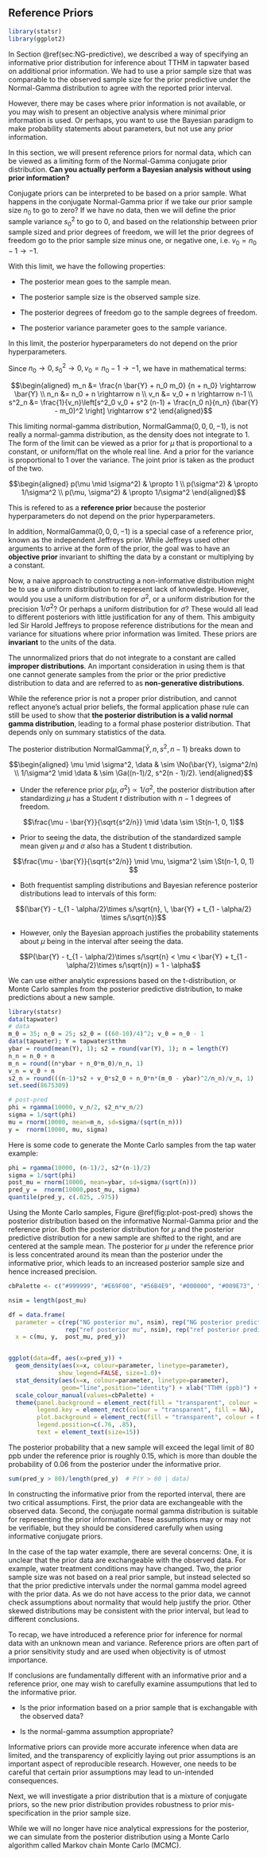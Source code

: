 ## Reference Priors  {#sec:NG-reference}

```r
library(statsr)
library(ggplot2)
```

In Section \@ref(sec:NG-predictive), we described a way of specifying an informative prior distribution for inference about TTHM in tapwater based on additional prior information. We had to use a prior sample size that was comparable to the observed sample size for the prior predictive under the Normal-Gamma distribution to agree with the reported prior interval.

However, there may be cases where prior information is not available, or you may wish to present an objective analysis where minimal prior information is used. Or perhaps, you want to use the Bayesian paradigm to make probability statements about parameters, but not use any prior information.

In this section, we will present reference priors for normal data, which can be viewed as a limiting form of the Normal-Gamma conjugate prior distribution. **Can you actually perform a Bayesian analysis without using prior information?**

Conjugate priors can be interpreted to be based on a prior sample. What happens in the conjugate Normal-Gamma prior if we take our prior sample size $n_0$ to go to zero?  If we have no data, then we will define the prior sample variance $s_0^2$ to go to  0, and based on the relationship between prior sample sized and prior degrees of freedom, we will let the prior degrees of freedom go to the prior sample size minus one, or negative one, i.e. $v_0 = n_0 - 1 \rightarrow -1$.

With this limit, we have the following properties:

* The posterior mean goes to the sample mean.

* The posterior sample size is the observed sample size.

* The posterior degrees of freedom go to the sample degrees of freedom.

* The posterior variance parameter goes to the sample variance.

In this limit, the posterior hyperparameters do not depend on the prior hyperparameters.

Since $n_0 \rightarrow 0, s^2_0 \rightarrow 0, v_0 = n_0 - 1 \rightarrow -1$, we have in mathematical terms:

$$\begin{aligned}
m_n &= \frac{n \bar{Y} + n_0 m_0} {n + n_0}  \rightarrow \bar{Y} \\
n_n &= n_0 + n  \rightarrow n \\
v_n &= v_0 + n  \rightarrow n-1 \\
s^2_n &= \frac{1}{v_n}\left[s^2_0 v_0 + s^2 (n-1) + \frac{n_0 n}{n_n} (\bar{Y} - m_0)^2 \right] \rightarrow s^2
\end{aligned}$$

This limiting normal-gamma distribution, $\textsf{NormalGamma}(0,0,0,-1)$, is not really a normal-gamma distribution, as the density does not integrate to 1. The form of the limit can be viewed as a prior for $\mu$ that is proportional to a constant, or uniform/flat on the whole real line. And a prior for the variance is proportional to 1 over the variance. The joint prior is taken as the product of the two.


$$\begin{aligned}
p(\mu \mid \sigma^2) & \propto  1 \\
p(\sigma^2) & \propto  1/\sigma^2 \\
p(\mu, \sigma^2) & \propto  1/\sigma^2
\end{aligned}$$

This is refered to as a **reference prior** because the posterior hyperparameters do not depend on the prior hyperparameters.

In addition, $\textsf{NormalGamma}(0,0,0,-1)$ is a special case of a reference prior, known as the independent Jeffreys prior.  While Jeffreys used other arguments to arrive at the form of the prior, the goal was to have an **objective prior** invariant to shifting the data by a constant or multiplying by a constant.

Now, a naive approach to constructing a non-informative distribution might be to use a uniform distribution to represent lack of knowledge. However, would you use a uniform distribution for $\sigma^2$, or a uniform distribution for the precision $1/\sigma^2$? Or perhaps a uniform distribution for $\sigma$? These would all lead to different posteriors with little justification for any of them. This ambiguity led Sir Harold Jeffreys to propose reference distributions for the mean and variance for situations where prior information was limited. These priors are **invariant** to the units of the data.

The unnormalized priors that do not integrate to a constant are called **improper distributions**. An important consideration in using them is that one cannot generate samples from the prior or the prior predictive distribution to data and are referred to as **non-generative distributions**.

While the reference prior is not a proper prior distribution, and cannot reflect anyone's actual prior beliefs, the formal application phase rule can still be used to show that **the posterior distribution is a valid normal gamma distribution**, leading to a formal phase posterior distribution. That depends only on summary statistics of the data.

The posterior distribution $\textsf{NormalGamma}(\bar{Y}, n, s^2, n-1)$ breaks down to

$$\begin{aligned}
\mu \mid \sigma^2, \data & \sim \No(\bar{Y}, \sigma^2/n) \\
1/\sigma^2  \mid \data & \sim \Ga((n-1)/2, s^2(n - 1)/2).
\end{aligned}$$

* Under the reference prior $p(\mu, \sigma^2) \propto 1/\sigma^2$, the posterior distribution  after standardizing $\mu$ has a Student $t$  distribution with $n-1$ degrees of freedom.

$$\frac{\mu - \bar{Y}}{\sqrt{s^2/n}} \mid \data \sim  \St(n-1, 0, 1)$$

* Prior to seeing the data, the distribution of the standardized sample mean given $\mu$ and $\sigma$ also has a Student t distribution.

$$\frac{\mu - \bar{Y}}{\sqrt{s^2/n}} \mid \mu, \sigma^2 \sim  \St(n-1, 0, 1) $$

* Both frequentist sampling distributions and Bayesian reference posterior distributions lead to intervals of this form:

$$(\bar{Y} - t_{1 - \alpha/2}\times s/\sqrt{n}, \, \bar{Y} + t_{1 - \alpha/2} \times s/\sqrt{n})$$

* However, only the Bayesian approach justifies the probability statements about $\mu$ being in the interval after seeing the data.

$$P(\bar{Y} - t_{1 - \alpha/2}\times s/\sqrt{n} < \mu <  \bar{Y} + t_{1 - \alpha/2}\times s/\sqrt{n}) = 1 - \alpha$$

We can use either analytic expressions based on the t-distribution, or Monte Carlo samples from the posterior predictive distribution, to make predictions about a new sample.

```r
library(statsr)
data(tapwater)
# data
m_0 = 35; n_0 = 25; s2_0 = ((60-10)/4)^2; v_0 = n_0 - 1
data(tapwater); Y = tapwater$tthm
ybar = round(mean(Y), 1); s2 = round(var(Y), 1); n = length(Y)
n_n = n_0 + n
m_n = round((n*ybar + n_0*m_0)/n_n, 1)
v_n = v_0 + n
s2_n = round(((n-1)*s2 + v_0*s2_0 + n_0*n*(m_0 - ybar)^2/n_n)/v_n, 1)
set.seed(8675309)

# post-pred
phi = rgamma(10000, v_n/2, s2_n*v_n/2)
sigma = 1/sqrt(phi)
mu = rnorm(10000, mean=m_n, sd=sigma/(sqrt(n_n)))
y =  rnorm(10000, mu, sigma)
```

Here is some code to generate the Monte Carlo samples from the tap water example:
```r
phi = rgamma(10000, (n-1)/2, s2*(n-1)/2)
sigma = 1/sqrt(phi)
post_mu = rnorm(10000, mean=ybar, sd=sigma/(sqrt(n)))
pred_y =  rnorm(10000,post_mu, sigma)
quantile(pred_y, c(.025, .975))
```

Using the Monte Carlo samples, Figure \@ref(fig:plot-post-pred) shows the posterior distribution based on the informative Normal-Gamma prior and the reference prior. Both the posterior distribution for $\mu$ and the posterior predictive distribution for a new sample are shifted to the right, and are centered at the sample mean. The posterior for $\mu$ under the reference prior is less concentrated around its mean than the posterior under the informative prior, which leads to an increased posterior sample size and hence increased precision.

```r
cbPalette <- c("#999999", "#E69F00", "#56B4E9", "#000000", "#009E73", "#0072B2", "#D55E00", "#CC79A7")

nsim = length(post_mu)

df = data.frame(
  parameter = c(rep("NG posterior mu", nsim), rep("NG posterior predictive", nsim),
                rep("ref posterior mu", nsim), rep("ref posterior predictive", nsim)),
  x = c(mu, y,  post_mu, pred_y))


ggplot(data=df, aes(x=pred_y)) +
  geom_density(aes(x=x, colour=parameter, linetype=parameter),
              show_legend=FALSE, size=1.0)+
  stat_density(aes(x=x, colour=parameter, linetype=parameter),
               geom="line",position="identity") + xlab("TTHM (ppb)") +
  scale_colour_manual(values=cbPalette) +
  theme(panel.background = element_rect(fill = "transparent", colour = NA),
        legend.key = element_rect(colour = "transparent", fill = NA),
        plot.background = element_rect(fill = "transparent", colour = NA),
        legend.position=c(.76, .85),
        text = element_text(size=15))
```

The posterior probability that a new sample will exceed the legal limit of 80 ppb under the reference prior is roughly 0.15, which is more than double the probability of 0.06 from the posterior under the informative prior.

```r
sum(pred_y > 80)/length(pred_y)  # P(Y > 80 | data)
```

In constructing the informative prior from the reported interval, there are two critical assumptions. First, the prior data are exchangeable with the observed data. Second, the conjugate normal gamma distribution is suitable for representing the prior information. These assumptions may or may not be verifiable, but they should be considered carefully when using informative conjugate priors.

In the case of the tap water example, there are several concerns: One, it is unclear that the prior data are exchangeable with the observed data.  For example, water treatment conditions may have changed. Two, the prior sample size was not based on a real prior sample, but instead selected so that the prior predictive intervals under the normal gamma model agreed with the prior data.  As we do not have access to the prior data, we cannot check assumptions about normality that would help justify the prior. Other skewed distributions may be consistent with the prior interval, but lead to different conclusions.

To recap,  we have introduced a  reference prior for inference for
normal data with an unknown mean and variance. Reference priors are often part of a prior sensitivity study and are used when objectivity is of utmost importance.

If conclusions are fundamentally different with an informative prior and a reference prior, one may wish to carefully examine assumputions that led to the informative prior.

* Is the prior information based on a prior sample that is exchangable with the observed data?

* Is the normal-gamma assumption appropriate?

Informative priors can provide more accurate inference when data are limited, and the transparency of explicitly laying out prior assumptions is an important aspect of reproducible research. However, one needs to be careful that certain prior assumptions may lead to un-intended consequences.

Next, we will investigate a prior distribution that is a mixture of
conjugate priors, so the new prior distribution provides robustness to prior mis-specification in the prior sample size.

While we will no longer have nice analytical expressions for the posterior, we can simulate from the posterior distribution using a Monte Carlo algorithm
called Markov chain Monte Carlo (MCMC).
